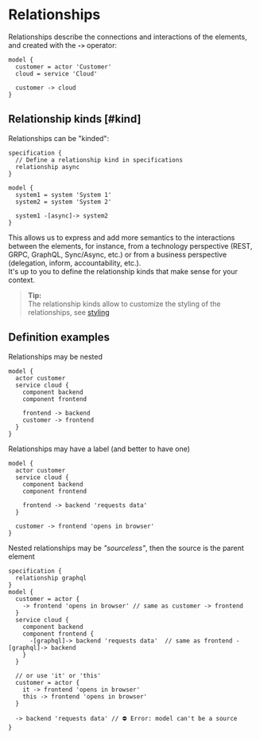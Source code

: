 
# Relationships

Relationships describe the connections and interactions of the elements,  
and created with the **`->`** operator:

```likec4
model {
  customer = actor 'Customer'
  cloud = service 'Cloud'

  customer -> cloud
}
```

## Relationship kinds [#kind]

Relationships can be "kinded":

```likec4
specification {
  // Define a relationship kind in specifications
  relationship async
}

model {
  system1 = system 'System 1'
  system2 = system 'System 2'

  system1 -[async]-> system2
}
```

This allows us to express and add more semantics to the interactions between the elements, for instance, from a technology perspective (REST, GRPC, GraphQL, Sync/Async, etc.) or from a business perspective (delegation, inform, accountability, etc.).  
It's up to you to define the relationship kinds that make sense for your context.

> **Tip:**  
> The relationship kinds allow to customize the styling of the relationships, see [styling](./styling#relationship)

## Definition examples

Relationships may be nested

```likec4
model {
  actor customer
  service cloud {
    component backend
    component frontend

    frontend -> backend
    customer -> frontend
  }
}
```


Relationships may have a label (and better to have one)

```likec4
model {
  actor customer
  service cloud {
    component backend
    component frontend

    frontend -> backend 'requests data'
  }

  customer -> frontend 'opens in browser'
}
```

Nested relationships may be _"sourceless"_, then the source is the parent element

```likec4
specification {
  relationship graphql
}
model {
  customer = actor {    
    -> frontend 'opens in browser' // same as customer -> frontend
  }
  service cloud {
    component backend
    component frontend {
      -[graphql]-> backend 'requests data'  // same as frontend -[graphql]-> backend
    }
  }

  // or use 'it' or 'this'
  customer = actor {
    it -> frontend 'opens in browser'
    this -> frontend 'opens in browser'
  }   

  -> backend 'requests data' // ⛔️ Error: model can't be a source
}
```
